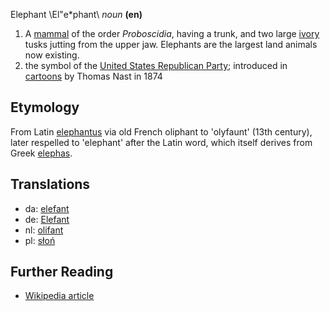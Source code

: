Elephant \El"e*phant\ ''noun'' '''(en)'''

#A [[mammal]] of the order ''Proboscidia'', having a trunk, and two large [[ivory]] tusks jutting from the upper jaw.  Elephants are the largest land animals now existing.
# the symbol of the [[United States Republican Party]]; introduced in [[cartoon]]s by Thomas Nast in 1874

==Etymology==
From Latin [[elephantus]] via old French oliphant to 'olyfaunt' (13th century), later respelled to 'elephant' after the Latin word, which itself derives from Greek [[elephas]].

==Translations==
* da: [[elefant]]
* de: [[Elefant]]
* nl: [[olifant]]
* pl: [[słoń]] 

==Further Reading==
*[[en:elephant|Wikipedia article]]